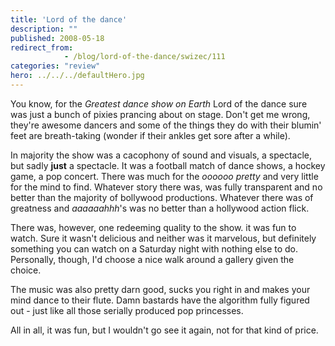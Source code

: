 ```yaml
---
title: 'Lord of the dance'
description: ""
published: 2008-05-18
redirect_from: 
            - /blog/lord-of-the-dance/swizec/111
categories: "review"
hero: ../../../defaultHero.jpg
---
```

You know, for the _Greatest dance show on Earth_ Lord of the dance sure was just a bunch of pixies prancing about on stage. Don&#x27;t get me wrong, they&#x27;re awesome dancers and some of the things they do with their blumin&#x27; feet are breath-taking (wonder if their ankles get sore after a while).

In majority the show was a cacophony of sound and visuals, a spectacle, but sadly **just** a spectacle. It was a football match of dance shows, a hockey game, a pop concert. There was much for the _oooooo pretty_ and very little for the mind to find. Whatever story there was, was fully transparent and no better than the majority of bollywood productions. Whatever there was of greatness and _aaaaaahhh_&#x27;s was no better than a hollywood action flick.

There was, however, one redeeming quality to the show. it was fun to watch. Sure it wasn&#x27;t delicious and neither was it marvelous, but definitely something you can watch on a Saturday night with nothing else to do. Personally, though, I&#x27;d choose a nice walk around a gallery given the choice.

The music was also pretty darn good, sucks you right in and makes your mind dance to their flute. Damn bastards have the algorithm fully figured out - just like all those serially produced pop princesses.

All in all, it was fun, but I wouldn&#x27;t go see it again, not for that kind of price.
